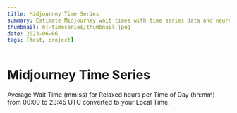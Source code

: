 ```yaml
---
title: Midjourney Time Series
summary: Estimate Midjourney wait times with time series data and neural networks.
thumbnail: mj-timeseries/thumbnail.jpeg
date: 2023-06-06
tags: [test, project]
---
```


# Midjourney Time Series

Average Wait Time (mm:ss) for Relaxed hours per Time of Day (hh:mm) from 00:00 to 23:45 UTC converted to your Local Time.

<Chart client:only />
